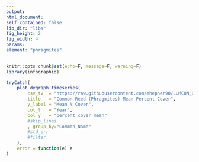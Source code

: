 ```yaml
---
output:
html_document:
self_contained: false
lib_dir: "libs"
fig_height: 2
fig_width: 4
params:
element: "phragmites"
---
```


```r
knitr::opts_chunk$set(echo=F, message=F, warning=F)
library(infographiq)
```

<base target="_parent">


```r
tryCatch(
    plot_dygraph_timeseries(
        csv_tv  = "https://raw.githubusercontent.com/mhepner90/LUMCON_ODOTCOMM18/master/prep/data/vegetation_summarized.csv",
        title   = "Common Reed (Phragmites) Mean Percent Cover",
        y_label = "Mean % Cover",
        col_t   = "Year",
        col_y   = "percent_cover_mean"
        #skip_lines
        , group_by="Common_Name"
        #std_err   
        #filter
    ),
    error = function(e) e
)
```
